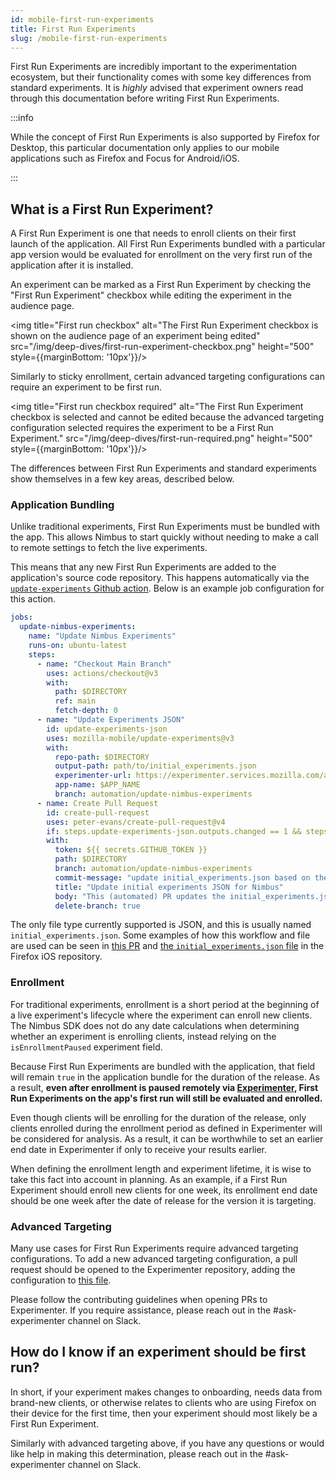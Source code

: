 ```yaml
---
id: mobile-first-run-experiments
title: First Run Experiments
slug: /mobile-first-run-experiments
---
```


First Run Experiments are incredibly important to the experimentation ecosystem, but their functionality comes with some key differences from standard experiments. It is _highly_ advised that experiment owners read through this documentation before writing First Run Experiments.

:::info

While the concept of First Run Experiments is also supported by Firefox for Desktop, this particular documentation only applies to our mobile applications such as Firefox and Focus for Android/iOS.

:::

## What is a First Run Experiment?

A First Run Experiment is one that needs to enroll clients on their first launch of the application. All First Run Experiments bundled with a particular app version would be evaluated for enrollment on the very first run of the application after it is installed.

An experiment can be marked as a First Run Experiment by checking the "First Run Experiment" checkbox while editing the experiment in the audience page.

<img title="First run checkbox" alt="The First Run Experiment checkbox is shown on the audience page of an experiment being edited"
     src="/img/deep-dives/first-run-experiment-checkbox.png" height="500" style={{marginBottom: '10px'}}/>

Similarly to sticky enrollment, certain advanced targeting configurations can require an experiment to be first run.

<img title="First run checkbox required" alt="The First Run Experiment checkbox is selected and cannot be edited because the advanced targeting configuration selected requires the experiment to be a First Run Experiment."
     src="/img/deep-dives/first-run-required.png" height="500" style={{marginBottom: '10px'}}/>

The differences between First Run Experiments and standard experiments show themselves in a few key areas, described below.

### Application Bundling

Unlike traditional experiments, First Run Experiments must be bundled with the app. This allows Nimbus to start quickly without needing to make a call to remote settings to fetch the live experiments.

This means that any new First Run Experiments are added to the application's source code repository. This happens automatically via the [`update-experiments` Github action](https://github.com/mozilla-mobile/update-experiments). Below is an example job configuration for this action.

```yaml
jobs:
  update-nimbus-experiments:
    name: "Update Nimbus Experiments"
    runs-on: ubuntu-latest
    steps:
      - name: "Checkout Main Branch"
        uses: actions/checkout@v3
        with:
          path: $DIRECTORY
          ref: main
          fetch-depth: 0
      - name: "Update Experiments JSON"
        id: update-experiments-json
        uses: mozilla-mobile/update-experiments@v3
        with:
          repo-path: $DIRECTORY
          output-path: path/to/initial_experiments.json
          experimenter-url: https://experimenter.services.mozilla.com/api/v6/experiments-first-run/
          app-name: $APP_NAME
          branch: automation/update-nimbus-experiments
      - name: Create Pull Request
        id: create-pull-request
        uses: peter-evans/create-pull-request@v4
        if: steps.update-experiments-json.outputs.changed == 1 && steps.update-experiments-json.outputs.changed-branch == 1
        with:
          token: ${{ secrets.GITHUB_TOKEN }}
          path: $DIRECTORY
          branch: automation/update-nimbus-experiments
          commit-message: "update initial_experiments.json based on the current first-run experiments in experimenter"
          title: "Update initial experiments JSON for Nimbus"
          body: "This (automated) PR updates the initial_experiments.json on the `main` branch"
          delete-branch: true
```

The only file type currently supported is JSON, and this is usually named `initial_experiments.json`. Some examples of how this workflow and file are used can be seen in [this PR](https://github.com/mozilla-mobile/firefox-ios/pull/12872/files) and [the `initial_experiments.json` file](https://github.com/mozilla-mobile/firefox-ios/blob/main/Client/Experiments/initial_experiments.json) in the Firefox iOS repository.

### Enrollment

For traditional experiments, enrollment is a short period at the beginning of a live experiment's lifecycle where the experiment can enroll new clients. The Nimbus SDK does not do any date calculations when determining whether an experiment is enrolling clients, instead relying on the `isEnrollmentPaused` experiment field.

Because First Run Experiments are bundled with the application, that field will remain `true` in the application bundle for the duration of the release. As a result, **even after enrollment is paused remotely via [Experimenter](/workflow/overview), First Run Experiments on the app's first run will still be evaluated and enrolled.**

Even though clients will be enrolling for the duration of the release, only clients enrolled during the enrollment period as defined in Experimenter will be considered for analysis. As a result, it can be worthwhile to set an earlier end date in Experimenter if only to receive your results earlier.

When defining the enrollment length and experiment lifetime, it is wise to take this fact into account in planning. As an example, if a First Run Experiment should enroll new clients for one week, its enrollment end date should be one week after the date of release for the version it is targeting.

### Advanced Targeting

Many use cases for First Run Experiments require advanced targeting configurations. To add a new advanced targeting configuration, a pull request should be opened to the Experimenter repository, adding the configuration to [this file](https://github.com/mozilla/experimenter/blob/main/app/experimenter/targeting/constants.py).

Please follow the contributing guidelines when opening PRs to Experimenter. If you require assistance, please reach out in the #ask-experimenter channel on Slack.

## How do I know if an experiment should be first run?

In short, if your experiment makes changes to onboarding, needs data from brand-new clients, or otherwise relates to clients who are using Firefox on their device for the first time, then your experiment should most likely be a First Run Experiment.

Similarly with advanced targeting above, if you have any questions or would like help in making this determination, please reach out in the #ask-experimenter channel on Slack.